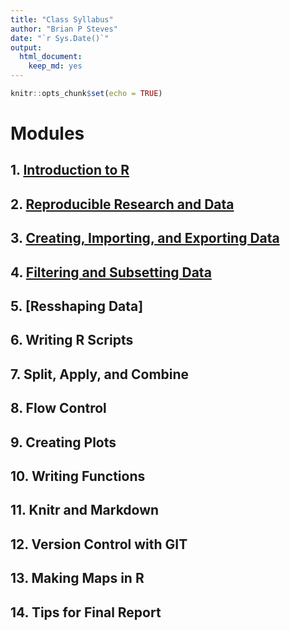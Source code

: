 ```yaml
---
title: "Class Syllabus"
author: "Brian P Steves"
date: "`r Sys.Date()`"
output: 
  html_document: 
    keep_md: yes
---
```


```r
knitr::opts_chunk$set(echo = TRUE)
```

# Modules

## 1. [Introduction to R](Module_01_Intro_to_R.html)

## 2. [Reproducible Research and Data](Module_02_Reproducible_Research_and_Data.html)

## 3. [Creating, Importing, and Exporting Data](Module_03_Data_Basics.html)

## 4. [Filtering and Subsetting Data](Module_04_Filtering_and_Subsetting.html)

## 5. [Resshaping Data]

## 6. Writing R Scripts

## 7. Split, Apply, and Combine

## 8. Flow Control

## 9. Creating Plots

## 10. Writing Functions

## 11. Knitr and Markdown

## 12. Version Control with GIT

## 13. Making Maps in R

## 14. Tips for Final Report